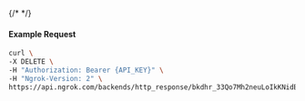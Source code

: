 {/* <!-- Code generated for API Clients. DO NOT EDIT. --> */}

#### Example Request
```bash
curl \
-X DELETE \
-H "Authorization: Bearer {API_KEY}" \
-H "Ngrok-Version: 2" \
https://api.ngrok.com/backends/http_response/bkdhr_33Qo7Mh2neuLoIkKNidB7m4mLr6
```
